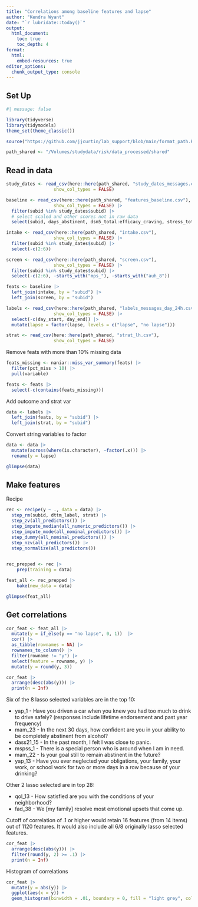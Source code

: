 ```yaml
---
title: "Correlations among baseline features and lapse"
author: "Kendra Wyant"
date: "`r lubridate::today()`"
output: 
  html_document:
    toc: true 
    toc_depth: 4
format:
  html:
    embed-resources: true
editor_options: 
  chunk_output_type: console
---
```



## Set Up


```r
#| message: false

library(tidyverse)
library(tidymodels)
theme_set(theme_classic()) 

source("https://github.com/jjcurtin/lab_support/blob/main/format_path.R?raw=true")

path_shared <- "/Volumes/studydata/risk/data_processed/shared"
```

## Read in data
```r
study_dates <- read_csv(here::here(path_shared, "study_dates_messages.csv"),
                  show_col_types = FALSE)

baseline <- read_csv(here::here(path_shared, "features_baseline.csv"),
                  show_col_types = FALSE) |> 
  filter(subid %in% study_dates$subid) |> 
  # select scaled and other scores not in raw data
  select(subid, days_abstinent, dsm5_total:efficacy_craving, stress_total:social_support_so)

intake <- read_csv(here::here(path_shared, "intake.csv"),
                  show_col_types = FALSE) |> 
  filter(subid %in% study_dates$subid) |> 
  select(-c(2:6))

screen <- read_csv(here::here(path_shared, "screen.csv"),
                  show_col_types = FALSE) |> 
  filter(subid %in% study_dates$subid) |> 
  select(-c(2:6), -starts_with("mps_"), -starts_with("auh_8"))

feats <- baseline |> 
  left_join(intake, by = "subid") |> 
  left_join(screen, by = "subid")

labels <- read_csv(here::here(path_shared, "labels_messages_day_24h.csv"),
                  show_col_types = FALSE) |> 
  select(-c(day_start, day_end)) |> 
  mutate(lapse = factor(lapse, levels = c("lapse", "no lapse")))

strat <- read_csv(here::here(path_shared, "strat_lh.csv"),
                  show_col_types = FALSE)
```


Remove feats with more than 10% missing data
```r
feats_missing <- naniar::miss_var_summary(feats) |> 
  filter(pct_miss > 10) |> 
  pull(variable)

feats <- feats |> 
  select(-c(contains(feats_missing)))
```

Add outcome and strat var
```r
data <- labels |> 
  left_join(feats, by = "subid") |> 
  left_join(strat, by = "subid")
```


Convert string variables to factor
```r
data <- data |> 
  mutate(across(where(is.character), ~factor(.x))) |> 
  rename(y = lapse)

glimpse(data)
```



## Make features

Recipe
```r
rec <- recipe(y ~ ., data = data) |> 
  step_rm(subid, dttm_label, strat) |> 
  step_zv(all_predictors()) |> 
  step_impute_median(all_numeric_predictors()) |> 
  step_impute_mode(all_nominal_predictors()) |> 
  step_dummy(all_nominal_predictors()) |> 
  step_nzv(all_predictors()) |> 
  step_normalize(all_predictors())
   
```


```r
rec_prepped <- rec |> 
    prep(training = data)

feat_all <- rec_prepped |> 
    bake(new_data = data)

glimpse(feat_all)
```

## Get correlations

```r
cor_feat <- feat_all |> 
  mutate(y = if_else(y == "no lapse", 0, 1))  |> 
  cor() |> 
  as_tibble(rownames = NA) |> 
  rownames_to_column() |> 
  filter(rowname != "y") |> 
  select(feature = rowname, y) |> 
  mutate(y = round(y, 3))

cor_feat |> 
  arrange(desc(abs(y))) |> 
  print(n = Inf) 
```

Six of the 8 lasso selected variables are in the top 10:

- yap_1 - Have you driven a car when you knew you had too much to drink to drive safely? (responses include lifetime endorsement and past year frequency)
- mam_23 - In the next 30 days, how confident are you in your ability to be completely abstinent from alcohol?
- dass21_15 - In the past month, I felt I was close to panic.
- mspss_1 - There is a special person who is around when I am in need.
- mam_22 - Is your goal still to remain abstinent in the future?
- yap_13 - Have you ever neglected your obligations, your family, your work, or school work for two or more days in a row because of your drinking?

Other 2 lasso selected are in top 28: 

- qol_13 - How satisfied are you with the conditions of your neighborhood?
- fad_38 - We [my family] resolve most emotional upsets that come up.

Cutoff of correlation of .1 or higher would retain 16 features (from 14 items) out of 1120 features. It would also include all 6/8 originally lasso selected features.

```r
cor_feat |>
  arrange(desc(abs(y))) |>
  filter(round(y, 2) >= .1) |> 
  print(n = Inf)
```


Histogram of correlations
```r
cor_feat |> 
  mutate(y = abs(y)) |> 
  ggplot(aes(x = y)) + 
  geom_histogram(binwidth = .01, boundary = 0, fill = "light grey", color = "black")
```




